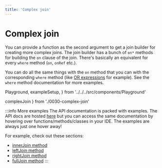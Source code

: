 ```yaml
---
title: 'Complex join'
---
```


# Complex join

You can provide a function as the second argument to get a join
builder for creating more complex joins. The join builder has a
bunch of `on*` methods for building the `on` clause of the join.
There's basically an equivalent for every `where` method
(`on`, `onRef` etc.). 

You can do all the same things with the
`on` method that you can with the corresponding `where` method (like [OR expressions](https://kysely.dev/docs/examples/WHERE/or-where) for example).
See the `where` method documentation for more examples.

  Playground,
  exampleSetup,
} from '../../../src/components/Playground'

  complexJoin
} from './0030-complex-join'

<div style={{ marginBottom: '1em' }}>
  <Playground code={complexJoin} setupCode={exampleSetup} />
</div>

:::info More examples
The API documentation is packed with examples. The API docs are hosted [here](https://kysely-org.github.io/kysely-apidoc/)
but you can access the same documentation by hovering over functions/methods/classes in your IDE. The examples are always
just one hover away!

For example, check out these sections:
 - [innerJoin method](https://kysely-org.github.io/kysely-apidoc/interfaces/SelectQueryBuilder.html#innerJoin)
 - [leftJoin method](https://kysely-org.github.io/kysely-apidoc/interfaces/SelectQueryBuilder.html#leftJoin)
 - [rightJoin method](https://kysely-org.github.io/kysely-apidoc/interfaces/SelectQueryBuilder.html#rightJoin)
 - [fullJoin method](https://kysely-org.github.io/kysely-apidoc/interfaces/SelectQueryBuilder.html#fullJoin)
:::
